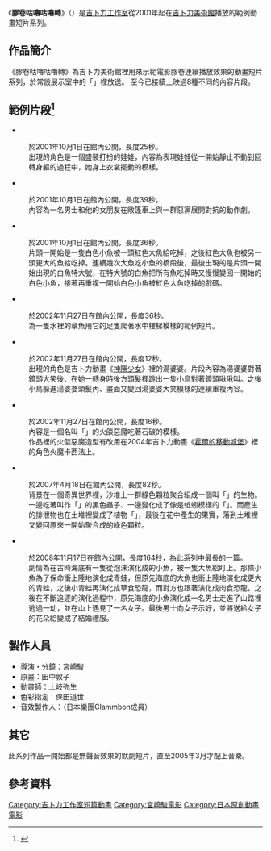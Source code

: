 {{Infobox animanga/Headerofja
|標題= 膠卷咕嚕咕嚕轉
|圖像= 
|尺寸= 
|說明= 
|日文名稱= {{lang|ja|フィルムぐるぐる}}
|英文名稱=  
|假名= 
|羅馬字= 
|類型= 動畫短片系列
}}
{{Infobox animanga/Footerofja}}

《'''膠卷咕嚕咕嚕轉'''》（{{lang|ja|フィルムぐるぐる}}）是[[吉卜力工作室|吉卜力工作室]]從2001年起在[[吉卜力美術館|吉卜力美術館]]播放的範例動畫短片系列。

==作品簡介==
《膠卷咕嚕咕嚕轉》為吉卜力美術館裡用來示範電影膠卷連續播放效果的動畫短片系列，於常設展示室中的「{{lang|ja|動きはじめの部屋}}」裡放送。
至今已接續上映過8種不同的內容片段。

==範例片段<ref>{{cite web|url=http://www.ghibli-freak.net/ghibli_museum/filmguruguru.html|script-title=ja:《フィルムぐるぐる》|publisher=Ghibli Freak|accessdate=2015年4月8日|language=ja|deadurl=yes|archiveurl=https://web.archive.org/web/20110723134433/http://www.ghibli-freak.net/ghibli_museum/filmguruguru.html|archivedate=2011年7月23日}}</ref>==
*'''{{lang|ja|華麗なる舞踏会}}'''
:於2001年10月1日在館內公開，長度25秒。
:出現的角色是一個盛裝打扮的娃娃，內容為表現娃娃從一開始靜止不動到回轉身軀的過程中，她身上衣裳擺動的模樣。

*'''{{lang|ja|ランプータンの冒険}}'''
:於2001年10月1日在館內公開，長度39秒。
:內容為一名男士和他的女朋友在敞篷車上與一群惡黨展開對抗的動作劇。

*'''{{lang|ja|魚の魚}}'''
:於2001年10月1日在館內公開，長度36秒。
:片頭一開始是一隻白色小魚被一頭紅色大魚給吃掉，之後紅色大魚也被另一頭更大的魚給吃掉。連續幾次大魚吃小魚的橋段後，最後出現的是片頭一開始出現的白魚特大號，在特大號的白魚把所有魚吃掉時又慢慢變回一開始的白色小魚，接著再重複一開始白色小魚被紅色大魚吃掉的戲碼。

*'''{{lang|ja|タコレーター}}'''
:於2002年11月27日在館內公開，長度36秒。
:為一隻水裡的章魚用它的足隻爬著水中樓梯模樣的範例短片。

*'''{{lang|ja|ぴよぴよバーバ}}'''
:於2002年11月27日在館內公開，長度12秒。
:出現的角色是吉卜力動畫《[[神隱少女|神隱少女]]》裡的湯婆婆。片段內容為湯婆婆對著鏡頭大笑後、在她一轉身時後方頭髮裡跳出一隻小鳥對著鏡頭啾啾叫。之後小鳥躲進湯婆婆頭髮內、畫面又變回湯婆婆大笑模樣的連續重複內容。

*'''{{lang|ja|ぼうぼう君}}'''
:於2002年11月27日在館內公開，長度16秒。
:內容是一個名叫「{{lang|ja|ぼうぼう君}}」的火燄惡魔吃著石碳的模樣。
:作品裡的火燄惡魔造型有改用在2004年吉卜力動畫《[[霍爾的移動城堡|霍爾的移動城堡]]》裡的角色火魔卡西法上。

*'''{{lang|ja|マダラン界}}'''
:於2007年4月18日在館內公開，長度82秒。
:背景在一個奇異世界裡，沙堆上一群綠色顆粒聚合組成一個叫「{{lang|ja|ミトコンドリラ}}」的生物。{{lang|ja|ミトコンドリラ}}一邊吃著叫作「{{lang|ja|はむし}}」的黑色蟲子、一邊變化成了像是蚯蚓模樣的「{{lang|ja|みみーず}}」。而{{lang|ja|みみーず}}產生的排泄物也在土堆裡變成了植物「{{lang|ja|ニュロ}}」，最後{{lang|ja|ニュロ}}在花中產生的果實，落到土堆裡又變回原來一開始聚合成{{lang|ja|ミトコンドリラ}}的綠色顆粒。

*'''{{lang|ja|進化論}}'''
:於2008年11月17日在館內公開，長度164秒，為此系列中最長的一篇。
:劇情為在古時海底有一隻從泡沫演化成的小魚，被一隻大魚給盯上。那條小魚為了保命衝上陸地演化成青蛙，但原先海底的大魚也衝上陸地演化成更大的青蛙，之後小青蛙再演化成草食恐龍，而對方也跟著演化成肉食恐龍。之後在不斷追逐的演化過程中，原先海底的小魚演化成一名男士走進了山路裡逃過一劫，並在山上遇見了一名女子。最後男士向女子示好，並將送給女子的花朵給變成了結婚禮服。

==製作人員==
*導演・分鏡：[[宮崎駿|宮崎駿]]
*原畫：田中敦子
*動畫師：土岐弥生
*色彩指定：保田道世
*音效製作人：{{lang|ja|ミト}}（日本樂團Clammbon成員）

==其它==
此系列作品一開始都是無聲音效果的默劇短片，直至2005年3月才配上音樂。

==參考資料==
{{Reflist}}

{{吉卜力工作室}}
{{宮崎駿}}

[[Category:吉卜力工作室短篇動畫|Category:吉卜力工作室短篇動畫]]
[[Category:宮崎駿電影|Category:宮崎駿電影]]
[[Category:日本原創動畫電影|Category:日本原創動畫電影]]